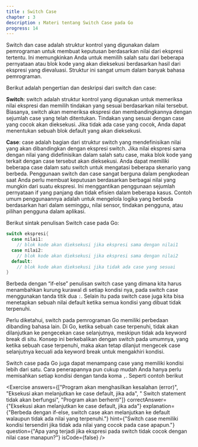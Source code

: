 ```yaml
---
title : Switch Case
chapter : 3
description : Materi tentang Switch Case pada Go
progress: 14
---
```


Switch dan case adalah struktur kontrol yang digunakan dalam 
pemrograman untuk membuat keputusan berdasarkan nilai dari ekspresi 
tertentu. Ini memungkinkan Anda untuk memilih salah satu dari beberapa 
pernyataan atau blok kode yang akan dieksekusi berdasarkan hasil dari 
ekspresi yang dievaluasi. Struktur ini sangat umum dalam banyak bahasa 
pemrograman.

Berikut adalah pengertian dan deskripsi dari switch dan case:

**Switch**: switch adalah struktur kontrol yang digunakan untuk memeriksa 
nilai ekspresi dan memilih tindakan yang sesuai berdasarkan nilai tersebut. 
Biasanya, switch akan memeriksa ekspresi dan membandingkannya 
dengan sejumlah case yang telah ditentukan. Tindakan yang sesuai dengan 
case yang cocok akan dieksekusi. Jika tidak ada case yang cocok, Anda dapat 
menentukan sebuah blok default yang akan dieksekusi.

**Case**: case adalah bagian dari struktur switch yang mendefinisikan nilai 
yang akan dibandingkan dengan ekspresi switch. Jika nilai ekspresi sama 
dengan nilai yang didefinisikan dalam salah satu case, maka blok kode yang 
terkait dengan case tersebut akan dieksekusi. Anda dapat memiliki 
beberapa case dalam satu switch untuk mengatasi beberapa skenario yang 
berbeda.
Penggunaan switch dan case sangat berguna dalam pengkodean saat Anda 
perlu membuat keputusan berdasarkan berbagai nilai yang mungkin dari 
suatu ekspresi. Ini menggantikan penggunaan sejumlah pernyataan if yang 
panjang dan tidak efisien dalam beberapa kasus. Contoh umum 
penggunaannya adalah untuk mengelola logika yang berbeda berdasarkan 
hari dalam seminggu, nilai sensor, tindakan pengguna, atau pilihan 
pengguna dalam aplikasi.

Berikut sintak penulisan Switch case pada Go:

```go showLineNumbers {1,2,4,6}
switch ekspresi{
  case nilai1:
    // blok kode akan dieksekusi jika ekspresi sama dengan nilai1
  case nilai2:
    // blok kode akan dieksekusi jika ekspresi sama dengan nilai2
  default:
    // blok kode akan dieksekusi jika tidak ada case yang sesuai
}
```

Berbeda dengan “if-else” penulisan switch case yang dimana kita harus 
menambahkan kurung kurawal di setiap kondisi nya, pada switch case 
menggunakan tanda titik dua `:`. Selain itu pada switch case juga kita bisa 
menetapkan sebuah nilai default ketika semua kondisi yang dibuat tidak 
terpenuhi.

Perlu diketahui, switch pada pemrograman Go memiliki perbedaan 
dibanding bahasa lain. Di Go, ketika sebuah case terpenuhi, tidak akan 
dilanjutkan ke pengecekan case selanjutnya, meskipun tidak ada keyword 
break di situ. Konsep ini berkebalikan dengan switch pada umumnya, yang 
ketika sebuah case terpenuhi, maka akan tetap dilanjut mengecek case 
selanjutnya kecuali ada keyword break untuk mengakhiri kondisi.

Switch case pada Go juga dapat menampang case yang memiliki kondisi 
lebih dari satu. Cara penerapannya pun cukup mudah Anda hanya perlu 
memisahkan setiap kondisi dengan tanda koma `,`. Seperti contoh berikut

<Compiler src="https://goplay.tools/snippet/tkO2UCR-3hY"/>

<Exercise 
  answers={["Program akan menghasilkan kesalahan (error)", "Eksekusi akan melanjutkan ke case default, jika ada", " Switch statement tidak akan berfungsi", "Program akan berhenti"]}
  correctAnswer={"Eksekusi akan melanjutkan ke case default, jika ada"}
  explanation={"Berbeda dengan if-else, switch case akan melanjutkan ke default walaupun tidak ada nilai yang terpenuhi."}
  hint={"Switch case memiliki kondisi tersendiri jika tidak ada nilai yang cocok pada case apapun."}
  question={"Apa yang terjadi jika ekspresi pada switch tidak cocok dengan nilai case manapun?"}
  isCode={false}
/>
